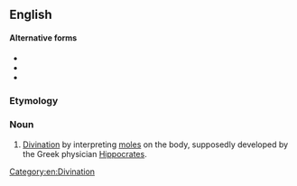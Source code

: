==English==

====Alternative forms====
* {{l|en|moleoscopy}}
* {{l|en|moleosophy}}
* {{l|en|maculomancy}}

===Etymology===
{{af|en|mole|-o-|-mancy}}

===Noun===
{{en-noun|-}}

# [[divination|Divination]] by interpreting [[mole]]s on the body, supposedly developed by the Greek physician [[Hippocrates]].

[[Category:en:Divination]]